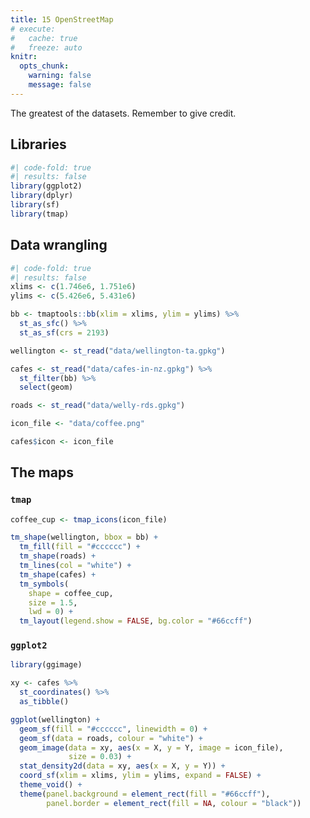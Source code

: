 ```yaml
---
title: 15 OpenStreetMap
# execute: 
#   cache: true
#   freeze: auto
knitr:
  opts_chunk: 
    warning: false
    message: false
---
```


The greatest of the datasets. Remember to give credit.

## Libraries
```r
#| code-fold: true
#| results: false
library(ggplot2)
library(dplyr)
library(sf)
library(tmap)
```

## Data wrangling
```r
#| code-fold: true
#| results: false
xlims <- c(1.746e6, 1.751e6)
ylims <- c(5.426e6, 5.431e6)

bb <- tmaptools::bb(xlim = xlims, ylim = ylims) %>%
  st_as_sfc() %>%
  st_as_sf(crs = 2193)

wellington <- st_read("data/wellington-ta.gpkg")

cafes <- st_read("data/cafes-in-nz.gpkg") %>%
  st_filter(bb) %>%
  select(geom)

roads <- st_read("data/welly-rds.gpkg")

icon_file <- "data/coffee.png"

cafes$icon <- icon_file
```

## The maps
### `tmap`
```r
coffee_cup <- tmap_icons(icon_file)

tm_shape(wellington, bbox = bb) +
  tm_fill(fill = "#cccccc") +
  tm_shape(roads) +
  tm_lines(col = "white") +
  tm_shape(cafes) + 
  tm_symbols(
    shape = coffee_cup,
    size = 1.5,
    lwd = 0) +
  tm_layout(legend.show = FALSE, bg.color = "#66ccff")
```

### `ggplot2`
```r
library(ggimage)

xy <- cafes %>%
  st_coordinates() %>% 
  as_tibble()

ggplot(wellington) +
  geom_sf(fill = "#cccccc", linewidth = 0) +
  geom_sf(data = roads, colour = "white") +
  geom_image(data = xy, aes(x = X, y = Y, image = icon_file),
             size = 0.03) +
  stat_density2d(data = xy, aes(x = X, y = Y)) +
  coord_sf(xlim = xlims, ylim = ylims, expand = FALSE) +
  theme_void() +
  theme(panel.background = element_rect(fill = "#66ccff"),
        panel.border = element_rect(fill = NA, colour = "black"))
```

